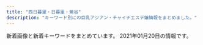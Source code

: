 ```yaml
---
title: "西日暮里・日暮里・鶯谷"
description: "キーワード別にの巨乳アジアン・チャイナエステ嬢情報をまとめました。"
---
```


新着画像と新着キーワードをまとめています。
2021年01月20日の情報です。

<DmmAffiliateIns />
<KeywordTable
  shops={
    [
    {
        "url": "http://flowerscent.este.work/",
        "station": "JR\u897f\u65e5\u66ae\u91cc\u99c5",
        "name": "\u3075\u308f\u3075\u308f",
        "img_links": [
            "http://flowerscent.este.work/2/uploadimg/1599833697.jpg",
            "http://flowerscent.este.work/2/uploadimg/1600260826.jpg",
            "http://flowerscent.este.work/head_3_4691_1556258938113847.png",
            "http://flowerscent.este.work/head_2_4691_1553674270815382.png",
            "http://flowerscent.este.work/head_1_4691_1553674270167089.png"
        ],
        "keywords": {
            "83": 36,
            "86": 12,
            "E": 12,
            "D": 12,
            "C": 36,
            "87": 12
        }
    },
    {
        "name": "\u30e8\u30f3\u30bc",
        "url": "http://yonze.m-relax.net/",
        "station": "JR\u65e5\u66ae\u91cc\u99c5\u6771\u53e3",
        "img_links": [
            "http://yonze.m-relax.net/images/pic-imihi2.jpg",
            "http://yonze.m-relax.net/pic/pic2.jpg",
            "http://yonze.m-relax.net/pic/pic1.jpg",
            "http://yonze.m-relax.net/images/bar-greeting.png",
            "http://yonze.m-relax.net/images/bar-photo.png",
            "http://yonze.m-relax.net/images/cam20201201.png",
            "http://yonze.m-relax.net/images/cam.png",
            "http://yonze.m-relax.net/images/bar-midasi1.png",
            "http://yonze.m-relax.net/images/bar-cam.png",
            "http://yonze.m-relax.net/images/b-tel2.png",
            "http://yonze.m-relax.net/pic/pic3.jpg"
        ],
        "keywords": {}
    },
    {
        "url": "http://www.ai-lian.work/",
        "name": "\u5fc3\u7f8e",
        "station": "JR\u9daf\u8c37\u99c5\u5317\u53e3",
        "img_links": [
            "http://www.ai-lian.work/images/interior_t.jpg",
            "http://www.ai-lian.work/images/line.png",
            "http://www.ai-lian.work/images/int1.jpg",
            "http://www.ai-lian.work/images/tel.jpg",
            "http://www.ai-lian.work/images/2.jpg",
            "http://www.ai-lian.work/images/staff_t.jpg",
            "http://www.ai-lian.work/img/yui1.jpg",
            "http://www.ai-lian.work/images/sys1.jpg",
            "http://www.ai-lian.work/images/3.jpg",
            "http://www.ai-lian.work/images/int2.jpg",
            "http://www.ai-lian.work/img/saya1.jpg",
            "http://www.ai-lian.work/images/ta.jpg",
            "http://www.ai-lian.work/images/news.jpg",
            "http://www.ai-lian.work/images/head.jpg",
            "http://www.ai-lian.work/img/aya1.jpg",
            "http://www.ai-lian.work/images/rec1.jpg",
            "http://www.ai-lian.work/images/1.jpg",
            "http://www.ai-lian.work/images/mobile.jpg"
        ],
        "keywords": {}
    },
    {
        "url": "http://lapis.tyo.cm/",
        "img_links": [
            "http://lapis.tyo.cm/images/nbj1.jpg",
            "http://lapis.tyo.cm/images/nbj3.jpg",
            "http://lapis.tyo.cm/images/top.png",
            "http://lapis.tyo.cm/images/mobile.jpg",
            "http://lapis.tyo.cm/photos/sites/75/2021/01/2021010407562697.jpg",
            "http://lapis.tyo.cm/photos/sites/75/2021/01/2021010407562482.jpg",
            "http://lapis.tyo.cm/images/s_link.jpg",
            "http://lapis.tyo.cm/images/new.jpg",
            "http://lapis.tyo.cm/images/pick_bj1.jpg",
            "http://lapis.tyo.cm/images/s_staff.jpg",
            "http://lapis.tyo.cm/photos/sites/75/2021/01/2021010407562324.jpg",
            "http://lapis.tyo.cm/images/s_blog.jpg",
            "http://lapis.tyo.cm/images/s_face.jpg",
            "http://lapis.tyo.cm/images/pick_bj3.jpg",
            "http://lapis.tyo.cm/images/s_pick.jpg",
            "http://lapis.tyo.cm/photos/sites/75/2021/01/2021010407562290.jpg"
        ],
        "name": "\u30e9\u30d4\u30b9",
        "station": "JR\u9daf\u8c37\u99c5\u5317\u53e3",
        "keywords": {
            "86": 8,
            "D": 16,
            "87": 4,
            "83": 4
        }
    },
    {
        "station": "JR\u65e5\u66ae\u91cc\u99c5\u5357\u53e3",
        "name": "\u30bd\u30d5\u30a3\u30a2",
        "url": "https://www.sofia-est.com/",
        "keywords": {
            "E": 2,
            "G": 2,
            "\u30bb\u30af\u30b7\u30fc": 29
        },
        "img_links": [
            "https://www.sofia-est.com/img/girl/thumb/s99_2.jpg",
            "https://www.sofia-est.com/img/material/photo5.jpg",
            "https://www.sofia-est.com/img/girl/thumb/s55_2.jpg",
            "https://www.sofia-est.com/img/girl/thumb/s81_2.jpg",
            "https://www.sofia-est.com/img/girl/main/s55_1.jpg",
            "https://www.sofia-est.com/img/material/yakusoku.png",
            "https://www.sofia-est.com/img/material/gm1_rollout.png",
            "https://www.sofia-est.com/img/girl/list/s111_list.jpg",
            "https://www.sofia-est.com/img/girl/thumb/s81_3.jpg",
            "https://www.sofia-est.com/img/material/photo6.jpg",
            "https://www.sofia-est.com/img/girl/list/s81_list.jpg",
            "https://www.sofia-est.com/img/girl/main/s57_1.jpg",
            "https://www.sofia-est.com/img/girl/thumb/s85_2.jpg",
            "https://www.sofia-est.com/img/material/mob_youtube.png",
            "https://www.sofia-est.com/img/material/page4_subt2.png",
            "https://www.sofia-est.com/img/girl/main/s111_1.jpg",
            "https://www.sofia-est.com/img/material/page5_subt1.png",
            "https://www.sofia-est.com/img/material/photo7.jpg",
            "https://www.sofia-est.com/img/material/gm6_rollout.png",
            "https://www.sofia-est.com/img/what/coupon202009.png",
            "https://www.sofia-est.com/img/material/photobig.jpg",
            "https://www.sofia-est.com/img/material/photo3.jpg",
            "https://www.sofia-est.com/img/girl/thumb/s92_2.jpg",
            "https://www.sofia-est.com/img/material/gm5_rollout.png",
            "https://www.sofia-est.com/img/girl/list/s97_list.jpg",
            "https://www.sofia-est.com/img/material/top_movie.png",
            "https://www.sofia-est.com/img/material/top_kodawari.png",
            "https://www.sofia-est.com/img/material/pagetop_rollout.png",
            "https://www.sofia-est.com/img/material/page6_subt3.png",
            "https://www.sofia-est.com/img/girl/mobilepickup/mobilepickup20200302124127.jpg",
            "https://www.sofia-est.com/img/banner/koko_120x60.png",
            "https://www.sofia-est.com/img/material/gm4_rollout.png",
            "https://www.sofia-est.com/img/top/topslide20141210.jpg",
            "https://www.sofia-est.com/img/girl/main/s94_1.jpg",
            "https://www.sofia-est.com/img/top/topslide20150918.jpg",
            "https://www.sofia-est.com/img/girl/thumb/s57_1.jpg",
            "https://www.sofia-est.com/img/material/top_infomation.png",
            "https://www.sofia-est.com/img/girl/pickup/pickup20180411052859.jpg",
            "https://www.sofia-est.com/img/material/course_tanta1.png",
            "https://www.sofia-est.com/img/girl/thumb/s89_1.jpg",
            "https://www.sofia-est.com/img/material/photo2.jpg",
            "https://www.sofia-est.com/img/girl/thumb/s81_1.jpg",
            "https://www.sofia-est.com/img/material/movie_right_yaji.png",
            "https://www.sofia-est.com/img/material/hosi5.png",
            "https://www.sofia-est.com/img/girl/thumb/s92_1.jpg",
            "https://www.sofia-est.com/img/material/page8_subt2.png",
            "https://www.sofia-est.com/img/material/page5_subt2.png",
            "https://www.sofia-est.com/img/material/page3_subt1.png",
            "https://www.sofia-est.com/img/girl/thumb/s85_1.jpg",
            "https://www.sofia-est.com/img/material/photo1.jpg",
            "https://www.sofia-est.com/img/material/page8_subt1.png",
            "https://www.sofia-est.com/img/material/movie20141210.jpg",
            "https://www.sofia-est.com/img/material/top_newface.png",
            "https://www.sofia-est.com/img/material/page6_subt2.png",
            "https://www.sofia-est.com/img/material/top_camp.png",
            "https://www.sofia-est.com/img/girl/pickup/pickup20191220093702.jpg",
            "https://www.sofia-est.com/img/girl/thumb/s84_1.jpg",
            "https://www.sofia-est.com/img/girl/thumb/s84_2.jpg",
            "https://www.sofia-est.com/img/material/top_kodawariimg1.jpg",
            "https://www.sofia-est.com/img/material/page7_subt1.png",
            "https://www.sofia-est.com/img/girl/thumb/s94_1.jpg",
            "https://www.sofia-est.com/img/girl/thumb/s57_4.jpg",
            "https://www.sofia-est.com/img/material/phototxt.jpg",
            "https://www.sofia-est.com/img/girl/pickup/pickup20190509222453.jpg",
            "https://www.sofia-est.com/img/material/noimg_thumb.jpg",
            "https://www.sofia-est.com/img/girl/list/s84_list.jpg",
            "https://www.sofia-est.com/img/girl/thumb/s55_3.jpg",
            "https://www.sofia-est.com/img/material/courseoption_rev1.png",
            "https://www.sofia-est.com/img/material/photo8.jpg",
            "https://www.sofia-est.com/img/material/top_twitter.png",
            "https://www.sofia-est.com/img/girl/thumb/s55_1.jpg",
            "https://www.sofia-est.com/img/material/photo4.jpg",
            "https://www.sofia-est.com/img/material/noimg_m.jpg",
            "https://www.sofia-est.com/img/material/gm3_rollout.png",
            "https://www.sofia-est.com/img/girl/list/s56_list.jpg",
            "https://www.sofia-est.com/img/girl/main/s81_1.jpg",
            "https://www.sofia-est.com/img/girl/thumb/s57_2.jpg",
            "https://www.sofia-est.com/img/girl/main/s97_1.jpg",
            "https://www.sofia-est.com/img/girl/main/s92_1.jpg",
            "https://www.sofia-est.com/img/girl/main/s84_1.jpg",
            "https://www.sofia-est.com/img/material/noimg_b.jpg",
            "https://www.sofia-est.com/img/girl/thumb/s97_2.jpg",
            "https://www.sofia-est.com/img/girl/list/s94_list.jpg",
            "https://www.sofia-est.com/img/material/course_tanta2.png",
            "https://www.sofia-est.com/img/material/page4_subt1.png",
            "https://www.sofia-est.com/img/girl/list/s89_list.jpg",
            "https://www.sofia-est.com/img/material/gm2_rollout.png",
            "https://www.sofia-est.com/img/girl/thumb/s97_1.jpg",
            "https://www.sofia-est.com/img/girl/thumb/s94_2.jpg",
            "https://www.sofia-est.com/img/girl/thumb/s100_1.jpg",
            "https://www.sofia-est.com/img/material/sd_rt_btn.png",
            "https://www.sofia-est.com/img/top/topslide20141211.jpg",
            "https://www.sofia-est.com/img/girl/list/s85_list.jpg",
            "https://www.sofia-est.com/img/material/movie_left_yaji.png",
            "https://www.sofia-est.com/img/girl/main/s85_1.jpg",
            "https://www.sofia-est.com/img/girl/main/s100_1.jpg",
            "https://www.sofia-est.com/img/girl/list/s100_list.jpg",
            "https://www.sofia-est.com/img/material/movieicon.png",
            "https://www.sofia-est.com/img/material/mobileqr.png",
            "https://www.sofia-est.com/img/material/top_news.png",
            "https://www.sofia-est.com/img/girl/list/s55_list.jpg",
            "https://www.sofia-est.com/img/material/page6_subt1.png",
            "https://www.sofia-est.com/img/material/top_pickup.png",
            "https://www.sofia-est.com/img/girl/thumb/s81_5.jpg",
            "https://www.sofia-est.com/img/girl/thumb/s111_1.jpg",
            "https://www.sofia-est.com/img/girl/thumb/s111_2.jpg",
            "https://www.sofia-est.com/img/material/page2_subt1.png",
            "https://www.sofia-est.com/img/material/doublecourse_rev1.png",
            "https://www.sofia-est.com/img/girl/main/s89_1.jpg",
            "https://www.sofia-est.com/img/material/iph.png",
            "https://www.sofia-est.com/img/girl/thumb/s57_3.jpg",
            "https://www.sofia-est.com/img/girl/main/s99_1.jpg",
            "https://www.sofia-est.com/img/girl/thumb/s85_3.jpg",
            "https://www.sofia-est.com/img/girl/thumb/s99_1.jpg",
            "https://www.sofia-est.com/img/material/coursepoint_rev2.png",
            "https://www.sofia-est.com/img/girl/list/s99_list.jpg",
            "https://www.sofia-est.com/img/girl/thumb/s89_2.jpg",
            "https://www.sofia-est.com/img/girl/thumb/s100_2.jpg",
            "https://www.sofia-est.com/img/girl/list/s57_list.jpg",
            "https://www.sofia-est.com/img/girl/list/s92_list.jpg",
            "https://www.sofia-est.com/img/material/top_about.png",
            "https://www.sofia-est.com/img/girl/pickup/pickup20200111122329.jpg",
            "https://www.sofia-est.com/img/girl/pickup/pickup20191220093623.jpg",
            "https://www.sofia-est.com/img/material/page3_1_subt1.png",
            "https://www.sofia-est.com/img/girl/thumb/s56_1.jpg",
            "https://www.sofia-est.com/img/girl/thumb/s81_4.jpg",
            "https://www.sofia-est.com/img/material/page3_1_subt2.png"
        ]
    },
    {
        "url": "http://www.mac-riraku106.xyz/",
        "name": "\u306f\u305f\u3061",
        "img_links": [
            "http://www.mac-riraku106.xyz/uploads/191008/1-19100Q5453V63.jpg",
            "http://www.mac-riraku106.xyz/uploads/200325/1-2003251H312V4.jpg",
            "http://www.mac-riraku106.xyz/uploads/200608/1-20060Q02506204.jpg",
            "http://www.mac-riraku106.xyz/static/picture/top-img01.png",
            "http://www.mac-riraku106.xyz/uploads/190723/34-1.jpg",
            "http://www.mac-riraku106.xyz/uploads/190723/30-1.jpg",
            "http://www.mac-riraku106.xyz/uploads/190723/23-2.jpg",
            "http://www.mac-riraku106.xyz/uploads/200317/1-20031G44220J0.jpg",
            "http://www.mac-riraku106.xyz/static/picture/michi02.png",
            "http://www.mac-riraku106.xyz/uploads/190926/1-1Z926131R6102.jpg",
            "http://www.mac-riraku106.xyz/uploads/200501/1-200501125300127.jpg",
            "http://www.mac-riraku106.xyz/uploads/191106/1-191106092T0531.jpg",
            "http://www.mac-riraku106.xyz/uploads/200608/1-20060Q0251EY.jpg",
            "http://www.mac-riraku106.xyz/uploads/190723/23-1.jpg",
            "http://www.mac-riraku106.xyz/uploads/190723/1-2.jpg",
            "http://www.mac-riraku106.xyz/uploads/200501/1-200501125159161.jpg",
            "http://www.mac-riraku106.xyz/static/picture/top-img03.png",
            "http://www.mac-riraku106.xyz/uploads/200317/1-20031G4420c38.jpg",
            "http://www.mac-riraku106.xyz/uploads/200818/1-200QQ554231G.jpg",
            "http://www.mac-riraku106.xyz/uploads/191209/1-1912091229204E.jpg",
            "http://www.mac-riraku106.xyz/uploads/190723/1-1.jpg",
            "http://www.mac-riraku106.xyz/static/picture/tel.png",
            "http://www.mac-riraku106.xyz/uploads/190723/25-1.jpg",
            "http://www.mac-riraku106.xyz/uploads/191106/1-191106092S0357.jpg",
            "http://www.mac-riraku106.xyz/static/picture/top-img02.png",
            "http://www.mac-riraku106.xyz/uploads/200501/1-200501125251121.jpg",
            "http://www.mac-riraku106.xyz/uploads/200310/1-200310130925920.jpg",
            "http://www.mac-riraku106.xyz/static/picture/2.jpg",
            "http://www.mac-riraku106.xyz/uploads/191209/1-191209122ZY50.jpg",
            "http://www.mac-riraku106.xyz/uploads/200801/1-200P1110412514.jpg",
            "http://www.mac-riraku106.xyz/uploads/191219/1-19121912423J29.jpg",
            "http://www.mac-riraku106.xyz/uploads/200310/1-20031013091I08.jpg",
            "http://www.mac-riraku106.xyz/uploads/200325/1-2003251H340B9.jpg",
            "http://www.mac-riraku106.xyz/static/picture/top-img09.png",
            "http://www.mac-riraku106.xyz/uploads/191106/1-191106092J62Y.jpg",
            "http://www.mac-riraku106.xyz/uploads/200801/1-200P1110631926.jpg",
            "http://www.mac-riraku106.xyz/uploads/190826/1-1ZR614462Qa.jpg",
            "http://www.mac-riraku106.xyz/uploads/190723/23-3.jpg",
            "http://www.mac-riraku106.xyz/uploads/190723/33-1.jpg",
            "http://www.mac-riraku106.xyz/uploads/200317/1-20031G44235R7.jpg",
            "http://www.mac-riraku106.xyz/uploads/191128/1-19112Q3102OP.jpg",
            "http://www.mac-riraku106.xyz/uploads/200501/1-200501145002a7.jpg",
            "http://www.mac-riraku106.xyz/uploads/190723/10-1.jpg",
            "http://www.mac-riraku106.xyz/uploads/190723/10-2.jpg",
            "http://www.mac-riraku106.xyz/uploads/190926/1-1Z926131T2408.jpg",
            "http://www.mac-riraku106.xyz/uploads/191219/1-191219124141563.jpg",
            "http://www.mac-riraku106.xyz/uploads/191128/1-19112Q31009521.jpg",
            "http://www.mac-riraku106.xyz/uploads/191128/1-19112Q3111UF.jpg",
            "http://www.mac-riraku106.xyz/uploads/190906/1-1ZZ612503C39.jpg",
            "http://www.mac-riraku106.xyz/uploads/200310/1-200310130Z0421.jpg",
            "http://www.mac-riraku106.xyz/static/picture/michi01.png",
            "http://www.mac-riraku106.xyz/uploads/200501/1-200501125150516.jpg",
            "http://www.mac-riraku106.xyz/uploads/200801/1-200P1110A4M2.jpg",
            "http://www.mac-riraku106.xyz/static/picture/1.jpg",
            "http://www.mac-riraku106.xyz/uploads/190906/1-1ZZ6125225A4.jpg",
            "http://www.mac-riraku106.xyz/uploads/200501/1-200501144951148.jpg",
            "http://www.mac-riraku106.xyz/uploads/190723/21-1.jpg",
            "http://www.mac-riraku106.xyz/uploads/200818/1-200QQ55415J4.jpg",
            "http://www.mac-riraku106.xyz/uploads/190826/1-1ZR6144611E0.jpg",
            "http://www.mac-riraku106.xyz/uploads/191209/1-191209123459153.jpg",
            "http://www.mac-riraku106.xyz/uploads/200501/1-200501145011C2.jpg",
            "http://www.mac-riraku106.xyz/static/picture/call.png",
            "http://www.mac-riraku106.xyz/uploads/191008/1-19100Q5451M20.jpg",
            "http://www.mac-riraku106.xyz/uploads/200818/1-200QQ5535E92.jpg"
        ],
        "keywords": {
            "D": 46,
            "F": 3,
            "86": 18,
            "94": 3,
            "C": 20,
            "85": 15,
            "E": 7
        },
        "station": "JR\u65e5\u66ae\u91cc\u99c5\u5357\u53e3"
    },
    {
        "name": "\u3082\u307f\u306e\u6728",
        "keywords": {
            "D": 20,
            "C": 14,
            "E": 4,
            "86": 4,
            "87": 8,
            "85": 12
        },
        "station": "\u753a\u5c4b\u99c51\u756a\u51fa\u53e3",
        "url": "https://mominoki.tyo.ac/",
        "img_links": [
            "https://mominoki.tyo.ac/images/themes/pink/s_staff.png",
            "https://mominoki.tyo.ac/photos/sites/41/2020/09/2020092801595154.jpg",
            "https://mominoki.tyo.ac/images/themes/pink/s_pickup.png",
            "https://mominoki.tyo.ac/images/themes/pink/mobile.jpg",
            "https://mominoki.tyo.ac/images/themes/pink/s_ranking.png",
            "https://mominoki.tyo.ac/images/themes/pink/r3.jpg",
            "https://mominoki.tyo.ac/photos/sites/41/2020/11/2020111401222038.jpg",
            "https://mominoki.tyo.ac/images/themes/pink/s_news.png",
            "https://mominoki.tyo.ac/images/room4.jpg",
            "https://mominoki.tyo.ac/photos/sites/41/2020/09/2020092804344750.jpg",
            "https://mominoki.tyo.ac/images/themes/pink/no2.png",
            "https://mominoki.tyo.ac/photos/sites/41/2020/09/2020092804344859.jpg",
            "https://mominoki.tyo.ac/images/room2.jpg",
            "https://mominoki.tyo.ac/images/room3.jpg",
            "https://mominoki.tyo.ac/photos/sites/41/2020/09/2020092804344656.jpg",
            "https://mominoki.tyo.ac/photos/sites/41/2020/09/2020092810535583.jpg",
            "https://mominoki.tyo.ac/images/themes/pink/no1.png",
            "https://mominoki.tyo.ac/images/room1.jpg",
            "https://mominoki.tyo.ac/images/themes/pink/s_link.png",
            "https://mominoki.tyo.ac/images/themes/pink/s_newface.png",
            "https://mominoki.tyo.ac/images/themes/pink/line.png"
        ]
    },
    {
        "keywords": {
            "84": 2,
            "87": 1,
            "D": 9,
            "85": 1,
            "C": 1,
            "E": 1,
            "86": 7
        },
        "img_links": [
            "http://chou.ies.bz/photos/sites/85/2019/06/2019062803491517.jpg",
            "http://chou.ies.bz/photos/sites/85/2019/07/2019070106333414.jpg",
            "http://chou.ies.bz/photos/sites/85/2020/12/2020120204265615.jpg",
            "http://chou.ies.bz/photos/sites/85/2020/10/2020100610383828.jpg",
            "http://chou.ies.bz/photos/sites/85/2019/07/2019070509385227.jpg",
            "http://chou.ies.bz/images/mobile.png",
            "http://chou.ies.bz/images/s3.png",
            "http://chou.ies.bz/images/n3.png",
            "http://chou.ies.bz/images/s1.png",
            "http://chou.ies.bz/photos/sites/85/2020/12/2020121802483415.jpg",
            "http://chou.ies.bz/photos/sites/85/2020/10/2020100610370157.jpg",
            "http://chou.ies.bz/images/top.png",
            "http://chou.ies.bz/images/n1.jpg",
            "http://chou.ies.bz/images/s_pick.png",
            "http://chou.ies.bz/photos/sites/85/2019/07/2019070106320474.jpg",
            "http://chou.ies.bz/photos/sites/85/2019/07/2019070106340260.jpg",
            "http://chou.ies.bz/photos/sites/85/2019/12/2019120602315853.jpg",
            "http://chou.ies.bz/images/s_staff.jpg",
            "http://chou.ies.bz/images/s_news.png",
            "http://chou.ies.bz/photos/sites/85/2019/07/2019070106330942.jpg",
            "http://chou.ies.bz/images/s_link.png",
            "http://chou.ies.bz/photos/sites/85/2020/12/2020120204150858.jpg"
        ],
        "name": "\u706f\u308a\u5c4b",
        "url": "http://chou.ies.bz/",
        "station": "JR\u897f\u65e5\u66ae\u91cc\u99c5"
    },
    {
        "station": "\u65e5\u66ae\u91cc\u99c5\u6771\u53e3",
        "name": "\u672a\u6765",
        "keywords": {},
        "url": "http://www.relax-mirai.info/",
        "img_links": [
            "http://www.relax-mirai.info/gals/emi1.jpg",
            "http://www.relax-mirai.info/images/m03.jpg",
            "http://www.relax-mirai.info/i/images/momo1.jpg",
            "http://www.relax-mirai.info/i/120/sayuri1.jpg",
            "http://www.relax-mirai.info/images/m04.jpg",
            "http://www.relax-mirai.info/images/m02.jpg",
            "http://www.relax-mirai.info/gals/aki1.jpg",
            "http://www.relax-mirai.info/images/qr.jpg",
            "http://www.relax-mirai.info/images/risa1.jpg",
            "http://www.relax-mirai.info/images/sayuri1.jpg",
            "http://www.relax-mirai.info/images/info02.jpg",
            "http://www.relax-mirai.info/images/momo1.jpg",
            "http://www.relax-mirai.info/gals/risa1.jpg",
            "http://www.relax-mirai.info/i/images/sayuri1.jpg",
            "http://www.relax-mirai.info/gals/kaka1.jpg",
            "http://www.relax-mirai.info/images/info01.jpg"
        ]
    },
    {
        "img_links": [
            "http://onkyoukou.tyo.cm/images/line.jpg",
            "http://onkyoukou.tyo.cm/photos/sites/88/2017/03/staff1.jpg",
            "http://onkyoukou.tyo.cm/images/top.png",
            "http://onkyoukou.tyo.cm/photos/sites/88/2017/03/staff4.jpg",
            "http://onkyoukou.tyo.cm/images/acc1.jpg",
            "http://onkyoukou.tyo.cm/images/n1.jpg",
            "http://onkyoukou.tyo.cm/images/face_bj.jpg",
            "http://onkyoukou.tyo.cm/images/mobile.jpg",
            "http://onkyoukou.tyo.cm/images/s_mobile.jpg",
            "http://onkyoukou.tyo.cm/photos/sites/88/2020/03/2020030111163079.jpg",
            "http://onkyoukou.tyo.cm/photos/sites/88/2017/03/staff2.jpg",
            "http://onkyoukou.tyo.cm/images/s_staff.jpg",
            "http://onkyoukou.tyo.cm/images/face_bj3.jpg",
            "http://onkyoukou.tyo.cm/images/s_news.jpg",
            "http://onkyoukou.tyo.cm/images/s_staff1.jpg",
            "http://onkyoukou.tyo.cm/images/nbj1.jpg",
            "http://onkyoukou.tyo.cm/images/s_face.jpg",
            "http://onkyoukou.tyo.cm/images/n3.jpg",
            "http://onkyoukou.tyo.cm/images/acc2.jpg",
            "http://onkyoukou.tyo.cm/images/nbj3.jpg",
            "http://onkyoukou.tyo.cm/images/acc3.jpg",
            "http://onkyoukou.tyo.cm/images/s_pick.jpg",
            "http://onkyoukou.tyo.cm/images/s_link.jpg"
        ],
        "station": "JR\u897f\u65e5\u66ae\u91cc\u99c5",
        "keywords": {
            "87": 3,
            "86": 3,
            "88": 6,
            "C": 13
        },
        "url": "http://onkyoukou.tyo.cm/",
        "name": "\u6e29\u99a8\u6e2f-\u304a\u3093\u304d\u3087\u3046\u3053\u3046-"
    },
    {
        "name": "\u6843",
        "url": "http://momo.tyo.cm/",
        "keywords": {
            "D": 20,
            "86": 15,
            "85": 5
        },
        "img_links": [
            "http://momo.tyo.cm/images/tit_com02.png",
            "http://momo.tyo.cm/images/tit_com05.png",
            "http://momo.tyo.cm/images/tit_com.png",
            "http://momo.tyo.cm/images/tit_staff.png",
            "http://momo.tyo.cm/images/tit_link01.png",
            "http://momo.tyo.cm/images/top_slider01.jpg",
            "http://momo.tyo.cm/images/tit02.png",
            "http://momo.tyo.cm/photos/sites/53/2020/08/2020083106342164.jpg",
            "http://momo.tyo.cm/photos/sites/53/2020/08/2020083106342133.jpg",
            "http://momo.tyo.cm/images/tit_com04.png",
            "http://momo.tyo.cm/images/border02.png",
            "http://momo.tyo.cm/images/bg_pick.png",
            "http://momo.tyo.cm/images/top_slider02.jpg",
            "http://momo.tyo.cm/images/nav_link04.png",
            "http://momo.tyo.cm/photos/sites/53/2020/12/202012011041246.jpg",
            "http://momo.tyo.cm/images/nav_link01.png",
            "http://momo.tyo.cm/images/news.png",
            "http://momo.tyo.cm/images/nav_link05.png",
            "http://momo.tyo.cm/images/nav_link02.png",
            "http://momo.tyo.cm/images/tit01.png",
            "http://momo.tyo.cm/images/tit05.png",
            "http://momo.tyo.cm/images/tit04.png",
            "http://momo.tyo.cm/images/nav_link03.png",
            "http://momo.tyo.cm/images/tit_com03.png",
            "http://momo.tyo.cm/images/tit_com01.png",
            "http://momo.tyo.cm/images/border01.png",
            "http://momo.tyo.cm/photos/sites/53/2020/12/2020120110412383.jpg",
            "http://momo.tyo.cm/images/pagetop.png",
            "http://momo.tyo.cm/images/nav_link06.png",
            "http://momo.tyo.cm/images/tit03.png"
        ],
        "station": "JR\u65e5\u66ae\u91cc\u99c5\u5357\u53e3"
    },
    {
        "img_links": [
            "http://www.es-ms.work/images/news.jpg",
            "http://www.es-ms.work/images/2.jpg",
            "http://www.es-ms.work/img/sayuri1.jpg",
            "http://www.es-ms.work/images/3.jpg",
            "http://www.es-ms.work/staff/kaya.jpg",
            "http://www.es-ms.work/images/int1.jpg",
            "http://www.es-ms.work/images/int2.jpg",
            "http://www.es-ms.work/img/rina1.jpg",
            "http://www.es-ms.work/images/head.jpg",
            "http://www.es-ms.work/images/staff_t.jpg",
            "http://www.es-ms.work/staff/sayuri.jpg",
            "http://www.es-ms.work/images/ac1.jpg",
            "http://www.es-ms.work/images/rec1.jpg",
            "http://www.es-ms.work/staff/rina.jpg",
            "http://www.es-ms.work/images/rec2.jpg",
            "http://www.es-ms.work/images/sys.jpg",
            "http://www.es-ms.work/images/tg.jpg",
            "http://www.es-ms.work/images/interior_t.jpg",
            "http://www.es-ms.work/images/s1.png",
            "http://www.es-ms.work/img/kaya1.jpg",
            "http://www.es-ms.work/images/1.jpg"
        ],
        "name": "\u30df\u30a1\u30aa\u30df\u30a1\u30aa",
        "url": "http://www.es-ms.work/",
        "keywords": {},
        "station": "JR\u9daf\u8c37\u99c5\u5317\u53e3"
    },
    {
        "keywords": {},
        "url": "http://www.hohoemi.es-relax.info/",
        "name": "\u307b\u307b\u3048\u307f",
        "station": "JR\u897f\u65e5\u66ae\u91cc\u99c5",
        "img_links": [
            "http://www.hohoemi.es-relax.info/images/img02.jpg",
            "http://www.hohoemi.es-relax.info/gals/nana1.jpg",
            "http://www.hohoemi.es-relax.info/gals/rika1.jpg",
            "http://www.hohoemi.es-relax.info/images/newsbar.jpg",
            "http://www.hohoemi.es-relax.info/images/img04.jpg",
            "http://www.hohoemi.es-relax.info/i/room/r03.jpg",
            "http://www.hohoemi.es-relax.info/gals/mirai1.jpg",
            "http://www.hohoemi.es-relax.info/images/r05.jpg",
            "http://www.hohoemi.es-relax.info/images/r02.jpg",
            "http://www.hohoemi.es-relax.info/gals/egao1.jpg",
            "http://www.hohoemi.es-relax.info/i/room/r02.jpg",
            "http://www.hohoemi.es-relax.info/i/room/r04.jpg",
            "http://www.hohoemi.es-relax.info/images/img03.jpg",
            "http://www.hohoemi.es-relax.info/gals/monika1.jpg",
            "http://www.hohoemi.es-relax.info/gals/karin1.jpg",
            "http://www.hohoemi.es-relax.info/i/room/r01.jpg",
            "http://www.hohoemi.es-relax.info/images/r01.jpg",
            "http://www.hohoemi.es-relax.info/gals/mimi1.jpg",
            "http://www.hohoemi.es-relax.info/gals/yuri1.jpg",
            "http://www.hohoemi.es-relax.info/images/r04.jpg",
            "http://www.hohoemi.es-relax.info/images/nanami1.jpg",
            "http://www.hohoemi.es-relax.info/gals/yuyu1.jpg",
            "http://www.hohoemi.es-relax.info/images/r03.jpg",
            "http://www.hohoemi.es-relax.info/images/162-1.jpg",
            "http://www.hohoemi.es-relax.info/gals/nanami1.jpg"
        ]
    },
    {
        "station": "JR\u9daf\u8c37\u99c5\u5317\u53e3",
        "name": "\u5065\u7f8e\u5802",
        "url": "http://es-rlx.com/",
        "keywords": {
            "C": 21
        },
        "img_links": [
            "http://es-rlx.com/staff/mai/01.jpg",
            "http://es-rlx.com/staff/yuki/01mb.jpg",
            "http://es-rlx.com/img/ft_tel.png",
            "http://es-rlx.com/img/ttl_rec.png",
            "http://es-rlx.com/img/access/road03.jpg",
            "http://es-rlx.com/pic/top1.jpg",
            "http://es-rlx.com/staff/minami/01mb.jpg",
            "http://es-rlx.com/pic/top2.jpg",
            "http://es-rlx.com/i/files/homeimg.jpg",
            "http://es-rlx.com/img/access/roaddm.png",
            "http://es-rlx.com/staff/anna/01mb.jpg",
            "http://es-rlx.com/pic/top3.jpg",
            "http://es-rlx.com/staff/minami/01.jpg",
            "http://es-rlx.com/img/ttl_staff.png",
            "http://es-rlx.com/staff/yuki/01.jpg",
            "http://es-rlx.com/staff/anna/01.jpg",
            "http://es-rlx.com/staff/rumi/01.jpg",
            "http://es-rlx.com/img/access/road02.jpg",
            "http://es-rlx.com/staff/mai/01mb.jpg",
            "http://es-rlx.com/img/access/kanban.png",
            "http://es-rlx.com/staff/sakura/01mb.jpg",
            "http://es-rlx.com/img/access/road01.jpg",
            "http://es-rlx.com/pic/head.png",
            "http://es-rlx.com/img/ttl_mobile.png",
            "http://es-rlx.com/img/access/road04.jpg",
            "http://es-rlx.com/img/youtube.jpg",
            "http://es-rlx.com/staff/rumi/01mb.jpg",
            "http://es-rlx.com/img/ttl_tnew.png",
            "http://es-rlx.com/staff/sakura/01.jpg"
        ]
    },
    {
        "name": "\u6797\u30de\u30c3\u30b5\u30fc\u30b8",
        "keywords": {},
        "station": "JR\u65e5\u66ae\u91cc\u99c5",
        "url": "http://www.night.ne.jp/tokyo/hayasi/",
        "img_links": [
            "http://www.night.ne.jp/tokyo/hayasi/img/view_2.jpg",
            "http://www.night.ne.jp/tokyo/hayasi/img/view_1.jpg",
            "http://www.night.ne.jp/nightnet/img/10.jpg",
            "http://www.night.ne.jp/tokyo/hayasi/img/view_3.jpg",
            "http://www.night.ne.jp/tokyo/hayasi/img_staff/g_7181.jpg",
            "http://www.night.ne.jp/nightnet/img/4.jpg",
            "http://www.night.ne.jp/nightnet/img/15.jpg",
            "http://www.night.ne.jp/nightnet/img/5.jpg",
            "http://www.night.ne.jp/tokyo/hayasi/img/view_4.jpg",
            "http://www.night.ne.jp/nightnet/img/9.jpg",
            "http://www.night.ne.jp/tokyo/hayasi/img/view_5.jpg",
            "http://www.night.ne.jp/nightnet/img/1.jpg",
            "http://www.night.ne.jp/nightnet/img/6.jpg",
            "http://www.night.ne.jp/nightnet/img/14.jpg",
            "http://www.night.ne.jp/tokyo/hayasi/img/index_view.jpg",
            "http://www.night.ne.jp/nightnet/img/8.jpg",
            "http://www.night.ne.jp/nightnet/img/17.jpg",
            "http://www.night.ne.jp/tokyo/hayasi/img/index.jpg",
            "http://www.night.ne.jp/nightnet/img/13.jpg",
            "http://www.night.ne.jp/_format/P/img/over_msg_01.jpg",
            "http://www.night.ne.jp/nightnet/img/7.jpg",
            "http://www.night.ne.jp/nightnet/img/12a.jpg",
            "http://www.night.ne.jp/_format/P/img/over_msg_02.jpg",
            "http://www.night.ne.jp/_format/W/img/whats_view.jpg",
            "http://www.night.ne.jp/_format/P/img/index_enter_1.jpg",
            "http://www.night.ne.jp/nightnet/img/2.jpg",
            "http://www.night.ne.jp/tokyo/hayasi/img/view_6.jpg",
            "http://www.night.ne.jp/nightnet/img/16.jpg",
            "http://www.night.ne.jp/tokyo/hayasi/img/index_top.jpg",
            "http://www.night.ne.jp/nightnet/img/3.jpg",
            "http://www.night.ne.jp/tokyo/hayasi/img/qr_code.jpg",
            "http://www.night.ne.jp/nightnet/img/11.jpg",
            "http://www.night.ne.jp/_format/P/img/whats_news.jpg"
        ]
    },
    {
        "img_links": [
            "http://www.en-nippori.net/image/therapist/06.jpg",
            "http://www.en-nippori.net/image/mainparts/main.jpg",
            "http://www.en-nippori.net/image/therapist/04.jpg",
            "http://www.en-nippori.net/image/therapist/02.jpg",
            "http://www.en-nippori.net/image/mainparts/images/navi01_06.jpg",
            "http://www.en-nippori.net/image/therapist/01.jpg",
            "http://www.en-nippori.net/image/therapist/03.jpg",
            "http://www.en-nippori.net/image/mainparts/images/navi01_02.jpg",
            "http://www.en-nippori.net/image/index/top.jpg",
            "http://www.en-nippori.net/image/mainparts/images/navi01_05.jpg",
            "http://www.en-nippori.net/image/mainparts/images/navi01_04.jpg",
            "http://www.en-nippori.net/image/mainparts/images/navi01_07.jpg",
            "http://www.en-nippori.net/image/mainparts/images/navi01_03.jpg"
        ],
        "name": "\u7e01",
        "keywords": {
            "C": 6
        },
        "url": "http://www.en-nippori.net/",
        "station": "JR\u65e5\u66ae\u91cc\u99c5\u6771\u53e3"
    },
    {
        "station": "JR\u65e5\u66ae\u91cc\u99c5\u6771\u53e3",
        "keywords": {},
        "name": "\u307f\u306a\u307f",
        "img_links": [
            "http://www.es-minami.com/images/mobole.png",
            "http://es-minami.com/gals/sakura1.jpg",
            "http://www.es-minami.com/img/nana1.jpg",
            "http://es-minami.com/gals/sayuri2.jpg",
            "http://www.es-minami.com/images/staff-bar.png",
            "http://es-minami.com/images/sayuri2.jpg",
            "http://es-minami.com/img/riri1.jpg",
            "http://es-minami.com/img/sayuri2.jpg",
            "http://www.es-minami.com/gals/sayuri2.jpg",
            "http://es-minami.com/images/mobole.png",
            "http://www.es-minami.com/images/yuki1.jpg",
            "http://es-minami.com/images/mika1.jpg",
            "http://es-minami.com/gals/mika2.jpg",
            "http://www.es-minami.com/images/rika1.jpg",
            "http://www.es-minami.com/gals/riri1.jpg",
            "http://es-minami.com/gals/mika1.jpg",
            "http://es-minami.com/images/news.png",
            "http://www.es-minami.com/images/nana1.jpg",
            "http://www.es-minami.com/img/mika1.jpg",
            "http://www.es-minami.com/img/riri1.jpg",
            "http://es-minami.com/gals/yuki1.jpg",
            "http://es-minami.com/images/riri1.jpg",
            "http://www.es-minami.com/gals/sayuri1.jpg",
            "http://es-minami.com/gals/nana1.jpg",
            "http://www.es-minami.com/images/pick_staff6.jpg",
            "http://www.es-minami.com/img/mika2.jpg",
            "http://www.es-minami.com/images/mika2.jpg",
            "http://www.es-minami.com/images/mika1.jpg",
            "http://es-minami.com/gals/riri1.jpg",
            "http://es-minami.com/images/sayuri1.jpg",
            "http://es-minami.com/gals/rika1.jpg",
            "http://www.es-minami.com/gals/nana1.jpg",
            "http://es-minami.com/img/mika2.jpg",
            "http://www.es-minami.com/img/sayuri2.jpg",
            "http://es-minami.com/images/yuki1.jpg",
            "http://www.es-minami.com/gals/mika2.jpg",
            "http://es-minami.com/images/pick_staff6.jpg",
            "http://es-minami.com/images/nana1.jpg",
            "http://www.es-minami.com/images/riri1.jpg",
            "http://www.es-minami.com/gals/sakura1.jpg",
            "http://es-minami.com/img/nana1.jpg",
            "http://www.es-minami.com/img/yuki1.jpg",
            "http://es-minami.com/img/yuki1.jpg",
            "http://www.es-minami.com/images/sayuri2.jpg",
            "http://es-minami.com/img/sayuri1.jpg",
            "http://www.es-minami.com/gals/mika1.jpg",
            "http://www.es-minami.com/images/sayuri1.jpg",
            "http://www.es-minami.com/gals/yuki1.jpg",
            "http://es-minami.com/images/rika1.jpg",
            "http://www.es-minami.com/img/sayuri1.jpg",
            "http://es-minami.com/gals/sayuri1.jpg",
            "http://www.es-minami.com/images/news.png",
            "http://es-minami.com/images/mika2.jpg",
            "http://es-minami.com/images/staff-bar.png",
            "http://www.es-minami.com/gals/rika1.jpg",
            "http://es-minami.com/img/mika1.jpg"
        ],
        "url": "http://es-minami.com/"
    }
]
}
/>
<DmmAffiliateScript />
